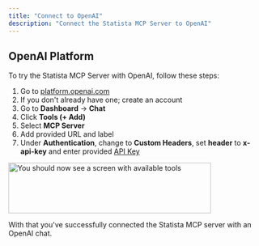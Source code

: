 ```yaml
---
title: "Connect to OpenAI"
description: "Connect the Statista MCP Server to OpenAI"
---
```


## OpenAI Platform
To try the Statista MCP Server with OpenAI, follow these steps:
1. Go to [platform.openai.com](https://platform.openai.com)
2. If you don't already have one; create an account
3. Go to **Dashboard** -> **Chat**
4. Click **Tools (+ Add)**
5. Select **MCP Server**
6. Add provided URL and label
7. Under **Authentication**, change to **Custom Headers**, set **header** to **x-api-key** and enter provided [API Key](/start/request-api-key)

<Frame>
<img 
  src="/images/openai-platform.png" 
  alt="You should now see a screen with available tools"
  height="100"
  width="400"
  className="rounded-lg"
/>
</Frame>

With that you've successfully connected the Statista MCP server with an OpenAI chat.

